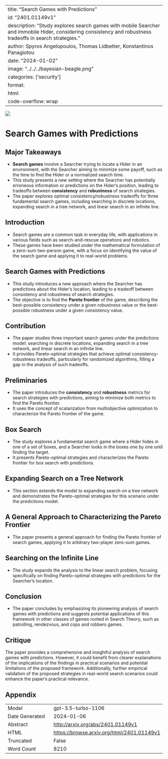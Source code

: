 
---
title: "Search Games with Predictions"
id: "2401.01149v1"
description: "Study explores search games with mobile Searcher and immobile Hider, considering consistency and robustness tradeoffs in search strategies."
author: Spyros Angelopoulos, Thomas Lidbetter, Konstantinos Panagiotou
date: "2024-01-02"
image: "../../../bayesian-beagle.png"
categories: ['security']
format:
  html:
    code-overflow: wrap
---

![](None)

# Search Games with Predictions

## Major Takeaways
- **Search games** involve a Searcher trying to locate a Hider in an environment, with the Searcher aiming to minimize some payoff, such as the time to find the Hider or a normalized search time.
- This study presents a new setting where the Searcher has potentially erroneous information or predictions on the Hider's position, leading to tradeoffs between **consistency** and **robustness** of search strategies.
- The paper explores optimal consistency/robustness tradeoffs for three fundamental search games, including searching in discrete locations, expanding search in a tree network, and linear search in an infinite line.

## Introduction
- Search games are a common task in everyday life, with applications in various fields such as search-and-rescue operations and robotics.
- These games have been studied under the mathematical formulation of a zero-sum two-person game, with a focus on identifying the value of the search game and applying it to real-world problems.

## Search Games with Predictions
- This study introduces a new approach where the Searcher has predictions about the Hider's location, leading to a tradeoff between consistency and robustness of search strategies.
- The objective is to find the **Pareto frontier** of the game, describing the best-possible consistency under a given robustness value or the best-possible robustness under a given consistency value.

## Contribution
- The paper studies three important search games under the predictions model: searching in discrete locations, expanding search in a tree network, and linear search in an infinite line.
- It provides Pareto-optimal strategies that achieve optimal consistency-robustness tradeoffs, particularly for randomized algorithms, filling a gap in the analysis of such tradeoffs.

## Preliminaries
- The paper introduces the **consistency** and **robustness** metrics for search strategies with predictions, aiming to minimize both metrics to find the Pareto frontier.
- It uses the concept of scalarization from multiobjective optimization to characterize the Pareto frontier of the game.

## Box Search
- The study explores a fundamental search game where a Hider hides in one of a set of boxes, and a Searcher looks in the boxes one by one until finding the target.
- It presents Pareto-optimal strategies and characterizes the Pareto frontier for box search with predictions.

## Expanding Search on a Tree Network
- This section extends the model to expanding search on a tree network and demonstrates the Pareto-optimal strategies for this scenario under the predictions model.

## A General Approach to Characterizing the Pareto Frontier
- The paper presents a general approach for finding the Pareto frontier of search games, applying it to arbitrary two-player zero-sum games.

## Searching on the Infinite Line
- The study expands the analysis to the linear search problem, focusing specifically on finding Pareto-optimal strategies with predictions for the Searcher's location.

## Conclusion
- The paper concludes by emphasizing its pioneering analysis of search games with predictions and suggests potential applications of this framework in other classes of games rooted in Search Theory, such as patrolling, rendezvous, and cops and robbers games.

## Critique
The paper provides a comprehensive and insightful analysis of search games with predictions. However, it could benefit from clearer explanations of the implications of the findings in practical scenarios and potential limitations of the proposed framework. Additionally, further empirical validation of the proposed strategies in real-world search scenarios could enhance the paper's practical relevance.

## Appendix

|          |          |
|----------|----------|
| Model     | gpt-3.5-turbo-1106       |
| Date Generated     | 2024-01-06       |
| Abstract | [http://arxiv.org/abs/2401.01149v1](http://arxiv.org/abs/2401.01149v1)        |
| HTML     | [https://browse.arxiv.org/html/2401.01149v1](https://browse.arxiv.org/html/2401.01149v1)       |
| Truncated       | False       |
| Word Count       | 8210       |